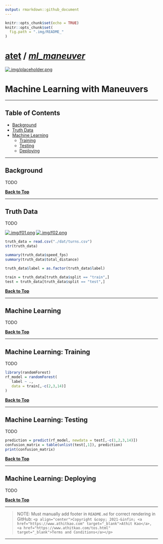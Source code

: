 ---
output: rmarkdown::github_document
---

```{r setup, include=FALSE}
knitr::opts_chunk$set(echo = TRUE)
knitr::opts_chunk$set(
  fig.path = ".img/README_"
)
```

<a name="machine-learning-with-maneuvers"></a>

# [atet](https://github.com/atet) / [**_ml_maneuver_**](https://github.com/atet/ml_maneuver#machine-learning-with-maneuvers)

[![.img/placeholder.png](.img/placeholder.png)](#nolink)

# Machine Learning with Maneuvers

---

<a name="table-of-contents"></a>

## Table of Contents

* [Background](#background)
* [Truth Data](#truth-data)
* [Machine Learning](#machine-learning)
   * [Training](#training)
   * [Testing](#testing)
   * [Deploying](#deploying)

---

<a name="background"></a>

## Background

TODO

[**Back to Top**](#table-of-contents)

---

<a name="truth-data"></a>

## Truth Data

TODO

[![.img/f01.png](.img/f01.png)](#nolink) [![.img/f02.png](.img/f02.png)](#nolink)

```{r chunk_id_turns_1}
truth_data = read.csv("./dat/turns.csv")
str(truth_data)
```

```{r chunk_id_turns_2}
summary(truth_data$speed_fps)
summary(truth_data$total_distance)
```

```{r chunk_id_turns_3}
truth_data$label = as.factor(truth_data$label)
```

```{r chunk_id_turns_4}
train = truth_data[truth_data$split == "train",]
test = truth_data[truth_data$split == "test",]
```

[**Back to Top**](#table-of-contents)

---

<a name="machine-learning"></a>

## Machine Learning

TODO

[**Back to Top**](#table-of-contents)

---

<a name="training"></a>

## Machine Learning: Training

TODO

```{r chunk_ml_train}
library(randomForest)
rf_model = randomForest(
   label ~ .,
   data = train[,-c(2,3,14)]
)
```

[**Back to Top**](#table-of-contents)

---

<a name="testing"></a>

## Machine Learning: Testing

TODO

```{r chunk_ml_test}
prediction = predict(rf_model, newdata = test[,-c(1,2,3,14)])
confusion_matrix = table(unlist(test[,1]), prediction)
print(confusion_matrix)
```

[**Back to Top**](#table-of-contents)

---

<a name="deploying"></a>

## Machine Learning: Deploying

TODO

[**Back to Top**](#table-of-contents)

---

> NOTE: Must manually add footer in `README.md` for correct rendering in GitHub: `<p align="center">Copyright &copy; 2021-&infin; <a href="https://www.athitkao.com" target="_blank">Athit Kao</a>, <a href="https://www.athitkao.com/tos.html" target="_blank">Terms and Conditions</a></p>`

---